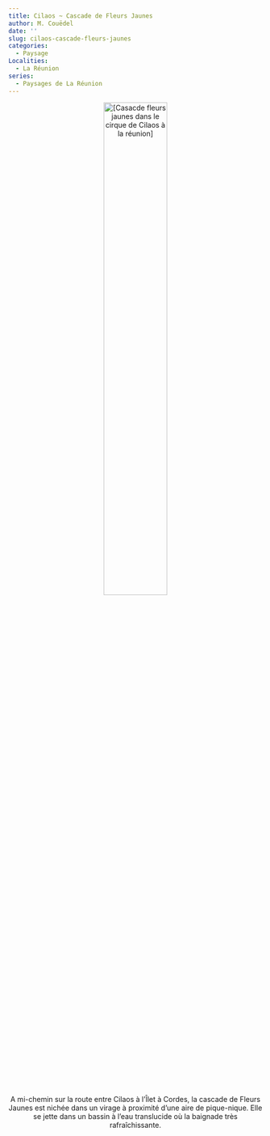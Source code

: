 ```yaml
---
title: Cilaos ~ Cascade de Fleurs Jaunes
author: M. Couëdel
date: ''
slug: cilaos-cascade-fleurs-jaunes
categories:
  - Paysage
Localities:
  - La Réunion
series:
  - Paysages de La Réunion
---
```

<center>
<img alt="[Casacde fleurs jaunes dans le cirque de Cilaos à la réunion]" src="reunion-cascade-fleurs-jaunes-featured-image.jpg" width=50%> 

A mi-chemin sur la route entre Cilaos à l’Îlet à Cordes, la cascade de Fleurs Jaunes est nichée dans un virage à proximité d'une aire de pique-nique.
Elle se jette dans un bassin à l’eau translucide où la baignade très rafraîchissante.
</center>